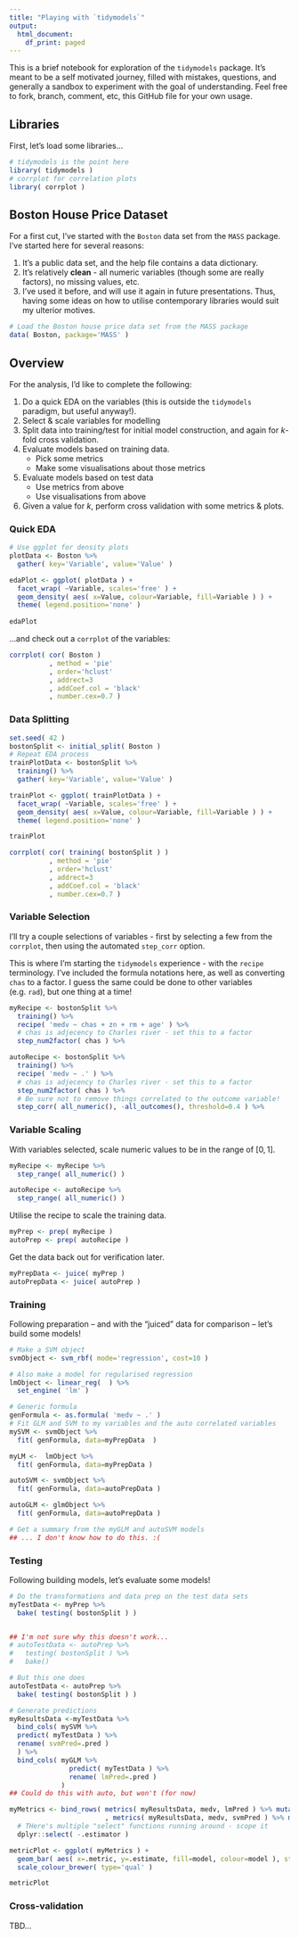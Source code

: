 ---
title: "Playing with `tidymodels`"
output:
  html_document:
    df_print: paged
---


This is a brief notebook for exploration of the `tidymodels` package. It's meant to be a self motivated journey, filled with mistakes, questions, and generally a sandbox to experiment with the goal of understanding. Feel free to fork, branch, comment, etc, this GitHub file for your own usage.

## Libraries

First, let's load some libraries...

```{r libraryLoad}
# tidymodels is the point here
library( tidymodels )
# corrplot for correlation plots
library( corrplot )
```

## Boston House Price Dataset

For a first cut, I've started with the `Boston` data set from the `MASS` package. I've started here for several reasons:

1. It's a public data set, and the help file contains a data dictionary.  
2. It's relatively **clean** - all numeric variables (though some are really factors), no missing values, etc.
3. I've used it before, and will use it again in future presentations. Thus, having some ideas on how to utilise contemporary libraries would suit my ulterior motives.

```{r bostonHousePrice}
# Load the Boston house price data set from the MASS package
data( Boston, package='MASS' )
```

## Overview {.tabset .tabset-pills}

For the analysis, I'd like to complete the following:

1. Do a quick EDA on the variables (this is outside the `tidymodels` paradigm, but useful anyway!).
2. Select & scale variables for modelling
3. Split data into training/test for initial model construction, and again for $k$-fold cross validation.
4. Evaluate models based on training data.
    * Pick some metrics
    * Make some visualisations about those metrics
5. Evaluate models based on test data
    * Use metrics from above
    * Use visualisations from above
6. Given a value for $k$, perform cross validation with some metrics & plots.

### Quick EDA

```{r quickEDA}
# Use ggplot for density plots
plotData <- Boston %>%
  gather( key='Variable', value='Value' )

edaPlot <- ggplot( plotData ) +
  facet_wrap( ~Variable, scales='free' ) +
  geom_density( aes( x=Value, colour=Variable, fill=Variable ) ) +
  theme( legend.position='none' )
  
edaPlot
```


...and check out a `corrplot` of the variables:

```{r corrPlot}
corrplot( cor( Boston )
          , method = 'pie'
          , order='hclust'
          , addrect=3
          , addCoef.col = 'black'
          , number.cex=0.7 )
```

### Data Splitting

```{r dataSplit}
set.seed( 42 )
bostonSplit <- initial_split( Boston )
# Repeat EDA process
trainPlotData <- bostonSplit %>%
  training() %>%
  gather( key='Variable', value='Value' ) 

trainPlot <- ggplot( trainPlotData ) +
  facet_wrap( ~Variable, scales='free' ) +
  geom_density( aes( x=Value, colour=Variable, fill=Variable ) ) +
  theme( legend.position='none' )

trainPlot

corrplot( cor( training( bostonSplit ) )
          , method = 'pie'
          , order='hclust'
          , addrect=3
          , addCoef.col = 'black'
          , number.cex=0.7 )
```


### Variable Selection

I'll try a couple selections of variables - first by selecting a few from the `corrplot`, then using the automated `step_corr` option. 

This is where I'm starting the `tidymodels` experience - with the `recipe` terminology. I've included the formula notations here, as well as converting `chas` to a factor. I guess the same could be done to other variables (e.g. `rad`), but one thing at a time!

```{r varSelect}
myRecipe <- bostonSplit %>%
  training() %>%
  recipe( 'medv ~ chas + zn + rm + age' ) %>%
  # chas is adjecency to Charles river - set this to a factor
  step_num2factor( chas ) %>%

autoRecipe <- bostonSplit %>%
  training() %>%
  recipe( 'medv ~ .' ) %>%
  # chas is adjecency to Charles river - set this to a factor
  step_num2factor( chas ) %>%
  # Be sure not to remove things correlated to the outcome variable!
  step_corr( all_numeric(), -all_outcomes(), threshold=0.4 ) %>%
```

### Variable Scaling

With variables selected, scale numeric values to be in the range of $[0,1]$.

```{r varScaling}
myRecipe <- myRecipe %>%
  step_range( all_numeric() )

autoRecipe <- autoRecipe %>%
  step_range( all_numeric() )
```

Utilise the recipe to scale the training data.

```{r prepTrain}
myPrep <- prep( myRecipe )
autoPrep <- prep( autoRecipe )
```

Get the data back out for verification later.

```{r prepData}
myPrepData <- juice( myPrep )
autoPrepData <- juice( autoPrep )
```


### Training

Following preparation -- and with the "juiced" data for comparison -- let's build some models!

```{r modelTrain}
# Make a SVM object
svmObject <- svm_rbf( mode='regression', cost=10 )

# Also make a model for regularised regression
lmObject <- linear_reg(  ) %>%
  set_engine( 'lm' ) 

# Generic formula 
genFormula <- as.formula( 'medv ~ .' )
# Fit GLM and SVM to my variables and the auto correlated variables
mySVM <- svmObject %>%
  fit( genFormula, data=myPrepData  )

myLM <-  lmObject %>% 
  fit( genFormula, data=myPrepData )

autoSVM <- svmObject %>%
  fit( genFormula, data=autoPrepData )

autoGLM <- glmObject %>% 
  fit( genFormula, data=autoPrepData )

# Get a summary from the myGLM and autoSVM models
## ... I don't know how to do this. :(
```

### Testing

Following building models, let's evaluate some models!

```{r testModels}
# Do the transformations and data prep on the test data sets
myTestData <- myPrep %>%
  bake( testing( bostonSplit ) )


## I'm not sure why this doesn't work...
# autoTestData <- autoPrep %>%
#   testing( bostonSplit ) %>%
#   bake()

# But this one does
autoTestData <- autoPrep %>%
  bake( testing( bostonSplit ) )

# Generate predictions
myResultsData <-myTestData %>%
  bind_cols( mySVM %>%
  predict( myTestData ) %>%
  rename( svmPred=.pred ) 
  ) %>%
  bind_cols( myGLM %>%
               predict( myTestData ) %>%
               rename( lmPred=.pred ) 
             )
## Could do this with auto, but won't (for now)
```

```{r metricSummary}
myMetrics <- bind_rows( metrics( myResultsData, medv, lmPred ) %>% mutate( model='LM' ) 
                        , metrics( myResultsData, medv, svmPred ) %>% mutate( model='SVM' ) ) %>%
  # THere's multiple "select" functions running around - scope it
  dplyr::select( -.estimator )

metricPlot <- ggplot( myMetrics ) +
  geom_bar( aes( x=.metric, y=.estimate, fill=model, colour=model ), stat='identity', position='dodge' ) +
  scale_colour_brewer( type='qual' )

metricPlot
```

### Cross-validation

TBD...
